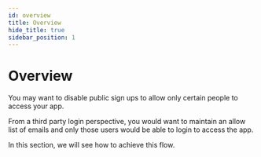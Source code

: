 ```yaml
---
id: overview
title: Overview
hide_title: true
sidebar_position: 1
---
```


# Overview

You may want to disable public sign ups to allow only certain people to access your app.

From a third party login perspective, you would want to maintain an allow list of emails and only those users would be able to login to access the app.

In this section, we will see how to achieve this flow.